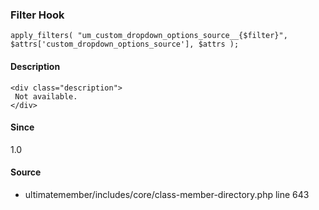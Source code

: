 
### Filter Hook    
    
```
apply_filters( "um_custom_dropdown_options_source__{$filter}", $attrs['custom_dropdown_options_source'], $attrs );
```

#### Description
    <div class="description">
     Not available.
    </div>

#### Since
<div class="description">
1.0
</div>

#### Source
  - <Link href="/developer/files/includes-core-class-member-directory#source-view.643">ultimatemember/includes/core/class-member-directory.php</Link> <Link href="/developer/files/includes-core-class-member-directory#source-view.643">line 643</Link>

